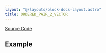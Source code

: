 ```yaml
---
layout: "@/layouts/block-docs-layout.astro"
title: ORDERED_PAIR_2_VECTOR
---
```



<PythonDocsDisplay docstring={docstring} />

[Source Code](https://github.com/flojoy-ai/blocks/blob/main/blocks/TRANSFORMERS/TYPE_CASTING/ORDERED_PAIR_2_VECTOR/ORDERED_PAIR_2_VECTOR.py)

## Example
